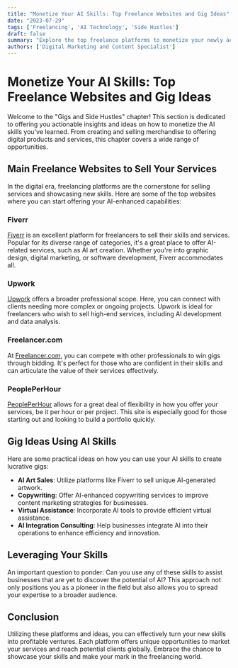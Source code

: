 ```yaml
---
title: "Monetize Your AI Skills: Top Freelance Websites and Gig Ideas"
date: "2023-07-29"
tags: ['Freelancing', 'AI Technology', 'Side Hustles']
draft: false
summary: "Explore the top freelance platforms to monetize your newly acquired AI skills and discover innovative gig ideas to boost your income."
authors: ['Digital Marketing and Content Specialist']
---
```


# Monetize Your AI Skills: Top Freelance Websites and Gig Ideas

Welcome to the "Gigs and Side Hustles" chapter! This section is dedicated to offering you actionable insights and ideas on how to monetize the AI skills you've learned. From creating and selling merchandise to offering digital products and services, this chapter covers a wide range of opportunities.

## Main Freelance Websites to Sell Your Services

In the digital era, freelancing platforms are the cornerstone for selling services and showcasing new skills. Here are some of the top websites where you can start offering your AI-enhanced capabilities:

### Fiverr

[Fiverr](https://www.fiverr.com) is an excellent platform for freelancers to sell their skills and services. Popular for its diverse range of categories, it's a great place to offer AI-related services, such as AI art creation. Whether you're into graphic design, digital marketing, or software development, Fiverr accommodates all.

### Upwork

[Upwork](https://www.upwork.com) offers a broader professional scope. Here, you can connect with clients needing more complex or ongoing projects. Upwork is ideal for freelancers who wish to sell high-end services, including AI development and data analysis.

### Freelancer.com

At [Freelancer.com](https://www.freelancer.com), you can compete with other professionals to win gigs through bidding. It's perfect for those who are confident in their skills and can articulate the value of their services effectively.

### PeoplePerHour

[PeoplePerHour](https://www.peopleperhour.com) allows for a great deal of flexibility in how you offer your services, be it per hour or per project. This site is especially good for those starting out and looking to build a portfolio quickly.

## Gig Ideas Using AI Skills

Here are some practical ideas on how you can use your AI skills to create lucrative gigs:

- **AI Art Sales**: Utilize platforms like Fiverr to sell unique AI-generated artwork.
- **Copywriting**: Offer AI-enhanced copywriting services to improve content marketing strategies for businesses.
- **Virtual Assistance**: Incorporate AI tools to provide efficient virtual assistance.
- **AI Integration Consulting**: Help businesses integrate AI into their operations to enhance efficiency and innovation.

## Leveraging Your Skills

An important question to ponder: Can you use any of these skills to assist businesses that are yet to discover the potential of AI? This approach not only positions you as a pioneer in the field but also allows you to spread your expertise to a broader audience.

## Conclusion

Utilizing these platforms and ideas, you can effectively turn your new skills into profitable ventures. Each platform offers unique opportunities to market your services and reach potential clients globally. Embrace the chance to showcase your skills and make your mark in the freelancing world.

